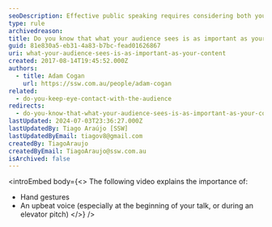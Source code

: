 ```yaml
---
seoDescription: Effective public speaking requires considering both your message and its presentation, highlighting the importance of hand gestures and tone.
type: rule
archivedreason:
title: Do you know that what your audience sees is as important as your content?
guid: 81e830a5-eb31-4a83-b7bc-fead01626867
uri: what-your-audience-sees-is-as-important-as-your-content
created: 2017-08-14T19:45:52.000Z
authors:
  - title: Adam Cogan
    url: https://ssw.com.au/people/adam-cogan
related:
  - do-you-keep-eye-contact-with-the-audience
redirects:
  - do-you-know-that-what-your-audience-sees-is-as-important-as-your-content
lastUpdated: 2024-07-03T23:36:27.000Z
lastUpdatedBy: Tiago Araújo [SSW]
lastUpdatedByEmail: tiagov8@gmail.com
createdBy: TiagoAraujo
createdByEmail: TiagoAraujo@ssw.com.au
isArchived: false
---
```


<introEmbed
  body={<>
The following video explains the importance of:

* Hand gestures
* An upbeat voice (especially at the beginning of your talk, or during an elevator pitch)
  </>}
/>
<youtubeEmbed url="https://www.youtube.com/embed/wmlzri690-0" description="" />
